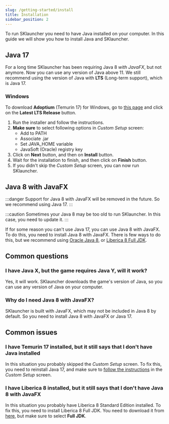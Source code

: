 ```yaml
---
slug: /getting-started/install
title: Installation
sidebar_position: 2
---
```


To run SKlauncher you need to have Java installed on your computer. In this guide we will show you how to install Java and SKlauncher.

## Java 17
For a long time SKlauncher has been requiring Java 8 *with JavaFX*, but not anymore. Now you can use any version of Java above 11.
We still recommend using the version of Java with **LTS** (Long-term support), which is Java 17.

### Windows
To download **Adoptium** (Temurin 17) for Windows, go to [this page](https://adoptium.net/) and click on the **Latest LTS Release** button.

1. Run the installer and follow the instructions.
2. **Make sure** to select following options in *Custom Setup* screen:
    - Add to PATH
    - Associate .jar
    - Set JAVA_HOME variable
    - JavaSoft (Oracle) registry key
3. Click on **Next** button, and then on **Install** button.
4. Wait for the installation to finish, and then click on **Finish** button.
5. If you didn't skip the *Custom Setup* screen, you can now run SKlauncher.

## Java 8 with JavaFX

:::danger
Support for Java 8 with JavaFX will be removed in the future. So we recommend using Java 17.
:::

:::caution
Sometimes your Java 8 may be too old to run SKlauncher. In this case, you need to update it.
:::

If for some reason you can't use Java 17, you can use Java 8 with JavaFX. To do this, you need to install Java 8 with JavaFX.
There is few ways to do this, but we recommend using [Oracle Java 8](https://www.java.com/en/download/), or [Liberica 8 Full JDK](https://bell-sw.com/pages/java-8-lts/).

## Common questions

### I have Java X, but the game requires Java Y, will it work?
Yes, it will work. SKlauncher downloads the game's version of Java, so you can use any version of Java on your computer.

### Why do I need Java 8 with JavaFX?
SKlauncher is built with JavaFX, which may not be included in Java 8 by default. So you need to install Java 8 with JavaFX or Java 17.

## Common issues

### I have Temurin 17 installed, but it still says that I don't have Java installed
In this situation you probably skipped the *Custom Setup* screen. To fix this, you need to reinstall Java 17,
and make sure to [follow the instructions](/getting-started/install#windows) in the *Custom Setup* screen.

### I have Liberica 8 installed, but it still says that I don't have Java 8 with JavaFX
In this situation you probably have Liberica 8 Standard Edition installed. To fix this, you need to install Liberica 8 Full JDK.
You need to download it from [here](https://bell-sw.com/pages/java-8-lts/), but make sure to select **Full JDK**.
